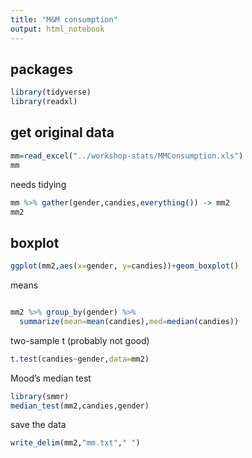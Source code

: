 ```yaml
---
title: "M&M consumption"
output: html_notebook
---
```


## packages

```r
library(tidyverse)
library(readxl)
```

## get original data

```r
mm=read_excel("../workshop-stats/MMConsumption.xls")
mm
```

needs tidying

```r
mm %>% gather(gender,candies,everything()) -> mm2
mm2
```

## boxplot

```r
ggplot(mm2,aes(x=gender, y=candies))+geom_boxplot()
```

means

```r

```

```r
mm2 %>% group_by(gender) %>% 
  summarize(mean=mean(candies),med=median(candies))
```

two-sample t (probably not good)

```r
t.test(candies~gender,data=mm2)
```

Mood's median test

```r
library(smmr)
median_test(mm2,candies,gender)
```

save the data

```r
write_delim(mm2,"mm.txt"," ")
```

